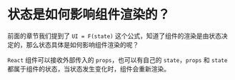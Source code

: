# 状态是如何影响组件渲染的？

前面的章节我们提到了 `UI = F(state)` 这个公式，知道了组件的渲染是由状态决定的，那么状态具体是如何影响组件渲染的呢？

`React` 组件可以接收外部传入的 `props`，也可以有自己的 `state`，`props` 和 `state` 都属于组件的状态，当状态发生变化时，组件会重新渲染。


<CodeBlock>

</CodeBlock>
